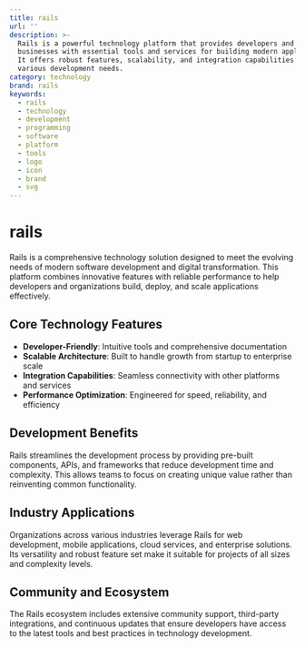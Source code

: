 ```yaml
---
title: rails
url: ''
description: >-
  Rails is a powerful technology platform that provides developers and
  businesses with essential tools and services for building modern applications.
  It offers robust features, scalability, and integration capabilities for
  various development needs.
category: technology
brand: rails
keywords:
  - rails
  - technology
  - development
  - programming
  - software
  - platform
  - tools
  - logo
  - icon
  - brand
  - svg
---
```


# rails

Rails is a comprehensive technology solution designed to meet the evolving needs of modern software development and digital transformation. This platform combines innovative features with reliable performance to help developers and organizations build, deploy, and scale applications effectively.

## Core Technology Features

- **Developer-Friendly**: Intuitive tools and comprehensive documentation
- **Scalable Architecture**: Built to handle growth from startup to enterprise scale
- **Integration Capabilities**: Seamless connectivity with other platforms and services
- **Performance Optimization**: Engineered for speed, reliability, and efficiency

## Development Benefits

Rails streamlines the development process by providing pre-built components, APIs, and frameworks that reduce development time and complexity. This allows teams to focus on creating unique value rather than reinventing common functionality.

## Industry Applications

Organizations across various industries leverage Rails for web development, mobile applications, cloud services, and enterprise solutions. Its versatility and robust feature set make it suitable for projects of all sizes and complexity levels.

## Community and Ecosystem

The Rails ecosystem includes extensive community support, third-party integrations, and continuous updates that ensure developers have access to the latest tools and best practices in technology development.
